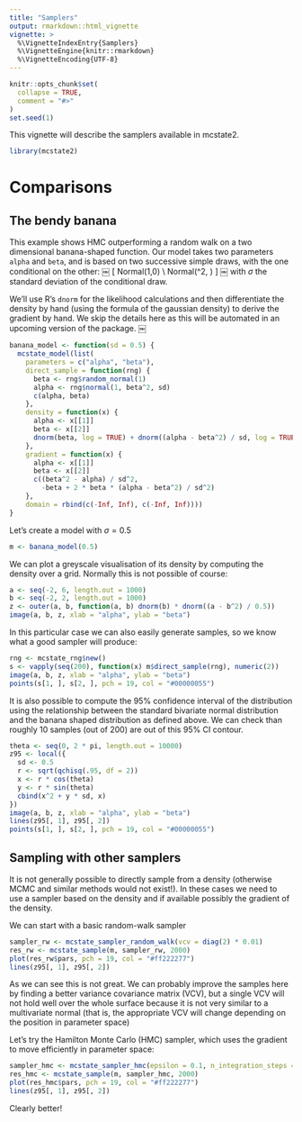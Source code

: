 ```yaml
---
title: "Samplers"
output: rmarkdown::html_vignette
vignette: >
  %\VignetteIndexEntry{Samplers}
  %\VignetteEngine{knitr::rmarkdown}
  %\VignetteEncoding{UTF-8}
---
```


```r
knitr::opts_chunk$set(
  collapse = TRUE,
  comment = "#>"
)
set.seed(1)
```

This vignette will describe the samplers available in mcstate2.

```r
library(mcstate2)
```

# Comparisons

## The bendy banana

This example shows HMC outperforming a random walk on a two dimensional banana-shaped function.  Our model takes two parameters `alpha` and `beta`, and is based on two successive simple draws, with the one conditional on the other:
￼
\[
\beta \sim Normal(1,0) \\
\alpha \sim Normal(\beta^2, \sigma)
\]
￼
with $\sigma$ the standard deviation of the conditional draw.

We'll use R's `dnorm` for the likelihood calculations and then differentiate the density by hand (using the formula of the gaussian density) to derive the gradient by hand.  We skip the details here as this will be automated in an upcoming version of the package.
￼
```r
banana_model <- function(sd = 0.5) {
  mcstate_model(list(
    parameters = c("alpha", "beta"),
    direct_sample = function(rng) {
      beta <- rng$random_normal(1)
      alpha <- rng$normal(1, beta^2, sd)
      c(alpha, beta)
    },
    density = function(x) {
      alpha <- x[[1]]
      beta <- x[[2]]
      dnorm(beta, log = TRUE) + dnorm((alpha - beta^2) / sd, log = TRUE)
    },
    gradient = function(x) {
      alpha <- x[[1]]
      beta <- x[[2]]
      c((beta^2 - alpha) / sd^2,
        -beta + 2 * beta * (alpha - beta^2) / sd^2)
    },
    domain = rbind(c(-Inf, Inf), c(-Inf, Inf))))
}
```

Let's create a model with $\sigma = 0.5$

```r
m <- banana_model(0.5)
```

We can plot a greyscale visualisation of its density by computing the density over a grid.  Normally this is not possible of course:

```r
a <- seq(-2, 6, length.out = 1000)
b <- seq(-2, 2, length.out = 1000)
z <- outer(a, b, function(a, b) dnorm(b) * dnorm((a - b^2) / 0.5))
image(a, b, z, xlab = "alpha", ylab = "beta")
```

In this particular case we can also easily generate samples, so we know what a good sampler will produce:

```r
rng <- mcstate_rng$new()
s <- vapply(seq(200), function(x) m$direct_sample(rng), numeric(2))
image(a, b, z, xlab = "alpha", ylab = "beta")
points(s[1, ], s[2, ], pch = 19, col = "#00000055")
```

It is also possible to compute the 95% confidence interval of the distribution using the relationship between the standard bivariate normal distribution and the banana shaped distribution as defined above. We can check than roughly 10 samples (out of 200) are out of this 95% CI contour.

```r
theta <- seq(0, 2 * pi, length.out = 10000)
z95 <- local({
  sd <- 0.5
  r <- sqrt(qchisq(.95, df = 2))
  x <- r * cos(theta)
  y <- r * sin(theta)
  cbind(x^2 + y * sd, x)
})
image(a, b, z, xlab = "alpha", ylab = "beta")
lines(z95[, 1], z95[, 2])
points(s[1, ], s[2, ], pch = 19, col = "#00000055")
```

## Sampling with other samplers

It is not generally possible to directly sample from a density (otherwise MCMC and similar methods would not exist!).  In these cases we need to use a sampler based on the density and if available possibly the gradient of the density.

We can start with a basic random-walk sampler

```r
sampler_rw <- mcstate_sampler_random_walk(vcv = diag(2) * 0.01)
res_rw <- mcstate_sample(m, sampler_rw, 2000)
plot(res_rw$pars, pch = 19, col = "#ff222277")
lines(z95[, 1], z95[, 2])
```

As we can see this is not great.  We can probably improve the samples here by finding a better variance covariance matrix (VCV), but a single VCV will not hold well over the whole surface because it is not very similar to a multivariate normal (that is, the appropriate VCV will change depending on the position in parameter space)

Let's try the Hamilton Monte Carlo (HMC) sampler, which uses the gradient to move efficiently in parameter space:

```r
sampler_hmc <- mcstate_sampler_hmc(epsilon = 0.1, n_integration_steps = 10)
res_hmc <- mcstate_sample(m, sampler_hmc, 2000)
plot(res_hmc$pars, pch = 19, col = "#ff222277")
lines(z95[, 1], z95[, 2])
```

Clearly better!
